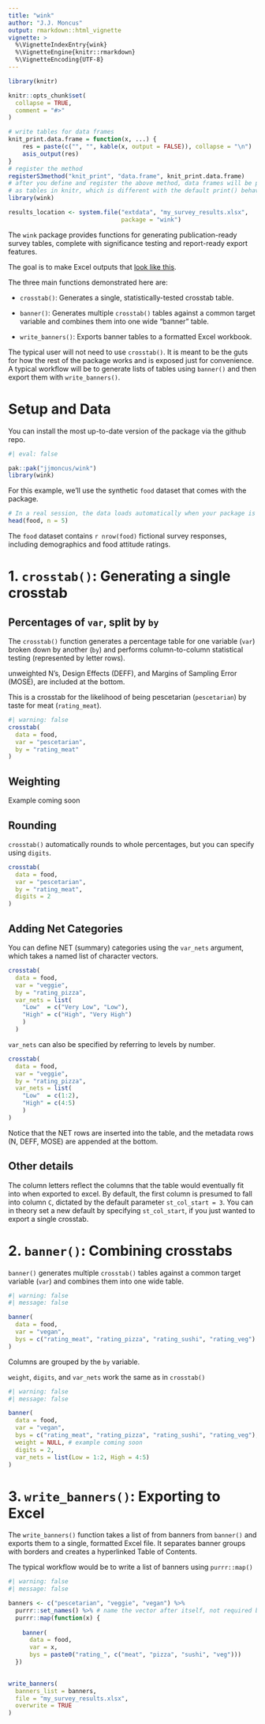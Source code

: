 ```yaml
---
title: "wink"
author: "J.J. Moncus"
output: rmarkdown::html_vignette
vignette: >
  %\VignetteIndexEntry{wink}
  %\VignetteEngine{knitr::rmarkdown}
  %\VignetteEncoding{UTF-8}
---
```


```r
library(knitr)

knitr::opts_chunk$set(
  collapse = TRUE,
  comment = "#>"
)

# write tables for data frames
knit_print.data.frame = function(x, ...) {
    res = paste(c("", "", kable(x, output = FALSE)), collapse = "\n")
    asis_output(res)
}
# register the method
registerS3method("knit_print", "data.frame", knit_print.data.frame)
# after you define and register the above method, data frames will be printed
# as tables in knitr, which is different with the default print() behavior
library(wink)

results_location <- system.file("extdata", "my_survey_results.xlsx",
                                package = "wink")
```


The `wink` package provides functions for generating publication-ready survey tables, complete with significance testing and report-ready export features.

The goal is to make Excel outputs that [look like this](`r results_location`).

The three main functions demonstrated here are:

- `crosstab()`: Generates a single, statistically-tested crosstab table.

- `banner()`: Generates multiple `crosstab()` tables against a common target variable and combines them into one wide "banner" table.

- `write_banners()`: Exports banner tables to a formatted Excel workbook.

The typical user will not need to use `crosstab()`. It is meant to be the guts for how the rest of the package works and is exposed just for convenience. A typical workflow will be to generate lists of tables using `banner()` and then export them with `write_banners()`.

# Setup and Data

You can install the most up-to-date version of the package via the github repo.

``` r
#| eval: false

pak::pak("jjmoncus/wink")
library(wink)
```


For this example, we'll use the synthetic `food` dataset that comes with the package.

``` r

# In a real session, the data loads automatically when your package is attached.
head(food, n = 5)
```

The `food` dataset contains `r nrow(food)` fictional survey responses, including demographics and food attitude ratings.

# 1. `crosstab()`: Generating a single crosstab

## Percentages of `var`, split by `by`

The `crosstab()` function generates a percentage table for one variable (`var`) broken down by another (`by`) and performs column-to-column statistical testing (represented by letter rows).

unweighted N's, Design Effects (DEFF), and Margins of Sampling Error (MOSE), are included at the bottom.

This is a crosstab for the likelihood of being pescetarian (`pescetarian`) by taste for meat (`rating_meat`).

``` r
#| warning: false
crosstab(
  data = food,
  var = "pescetarian",
  by = "rating_meat"
)
```


## Weighting

Example coming soon

## Rounding

`crosstab()` automatically rounds to whole percentages, but you can specify using `digits`.

``` r
crosstab(
  data = food,
  var = "pescetarian",
  by = "rating_meat",
  digits = 2
)
```

## Adding Net Categories

You can define NET (summary) categories using the `var_nets` argument, which takes a named list of character vectors. 

``` r

crosstab(
  data = food,
  var = "veggie",
  by = "rating_pizza",
  var_nets = list(
    "Low"  = c("Very Low", "Low"),
    "High" = c("High", "Very High")
    )
  )

```


`var_nets` can also be specified by referring to levels by number.

``` r
crosstab(
  data = food,
  var = "veggie",
  by = "rating_pizza",
  var_nets = list(
    "Low"  = c(1:2),
    "High" = c(4:5)
    )
)

```

Notice that the NET rows are inserted into the table, and the metadata rows (N, DEFF, MOSE) are appended at the bottom.

## Other details

The column letters reflect the columns that the table would eventually fit into when exported to excel. By default, the first column is presumed to fall into column `C`, dictated by the default parameter `st_col_start = 3`. You can in theory set a new default by specifying `st_col_start`, if you just wanted to export a single crosstab.

# 2. `banner()`: Combining crosstabs

`banner()` generates multiple `crosstab()` tables against a common target variable (`var`) and combines them into one wide table.

``` r
#| warning: false
#| message: false

banner(
  data = food,
  var = "vegan",
  bys = c("rating_meat", "rating_pizza", "rating_sushi", "rating_veg")
)

```

Columns are grouped by the `by` variable. 

`weight`, `digits`, and `var_nets` work the same as in `crosstab()`

``` r
#| warning: false
#| message: false

banner(
  data = food,
  var = "vegan",
  bys = c("rating_meat", "rating_pizza", "rating_sushi", "rating_veg"),
  weight = NULL, # example coming soon
  digits = 2,
  var_nets = list(Low = 1:2, High = 4:5)
)

```



# 3. `write_banners()`: Exporting to Excel

The `write_banners()` function takes a list of from banners from `banner()` and exports them to a single, formatted Excel file. It separates banner groups with borders and creates a hyperlinked Table of Contents.

The typical workflow would be to write a list of banners using `purrr::map()`

``` r
#| warning: false
#| message: false

banners <- c("pescetarian", "veggie", "vegan") %>%
  purrr::set_names() %>% # name the vector after itself, not required but convenient
  purrr::map(function(x) {
    
    banner(
      data = food, 
      var = x,
      bys = paste0("rating_", c("meat", "pizza", "sushi", "veg")))
  })
    

write_banners(
  banners_list = banners,
  file = "my_survey_results.xlsx",
  overwrite = TRUE
)

```
